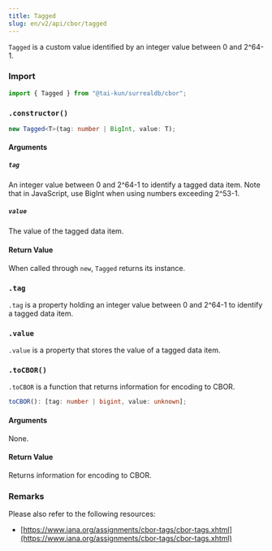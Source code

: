 ```yaml
---
title: Tagged
slug: en/v2/api/cbor/tagged
---
```



`Tagged` is a custom value identified by an integer value between 0 and 2^64-1.

### Import

```ts
import { Tagged } from "@tai-kun/surrealdb/cbor";
```

### `.constructor()`

```ts
new Tagged<T>(tag: number | BigInt, value: T);
```

#### Arguments

##### `tag`

An integer value between 0 and 2^64-1 to identify a tagged data item. Note that in JavaScript, use BigInt when using numbers exceeding 2^53-1.

##### `value`

The value of the tagged data item.

#### Return Value

When called through `new`, `Tagged` returns its instance.

### `.tag` <Badge variant="instance" /><Badge variant="property" />

`.tag` is a property holding an integer value between 0 and 2^64-1 to identify a tagged data item.

### `.value` <Badge variant="instance" /><Badge variant="property" />

`.value` is a property that stores the value of a tagged data item.

### `.toCBOR()` <Badge variant="instance" /><Badge variant="method" />

`.toCBOR` is a function that returns information for encoding to CBOR.

```ts
toCBOR(): [tag: number | bigint, value: unknown];
```

#### Arguments

None.

#### Return Value

Returns information for encoding to CBOR.

### Remarks

Please also refer to the following resources:

- [https://www.iana.org/assignments/cbor-tags/cbor-tags.xhtml](https://www.iana.org/assignments/cbor-tags/cbor-tags.xhtml)
